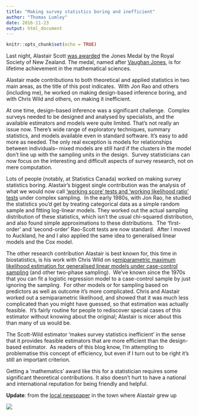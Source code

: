 ```yaml
---
title: "Making survey statistics boring and inefficient"
author: "Thomas Lumley"
date: 2016-11-23
output: html_document
---
```


```r
knitr::opts_chunk$set(echo = TRUE)
```

Last night, Alastair Scott [was awarded](http://www.royalsociety.org.nz/2016/11/23/jones-medal-statistics-for-sampling-and-public-health/) the Jones Medal by the Royal Society of New Zealand. The medal, named after [Vaughan Jones](https://en.wikipedia.org/wiki/Vaughan_Jones), is for lifetime achievement in the mathematical sciences. 

Alastair made contributions to both theoretical and applied statistics in two main areas, as the title of this post indicates.  With Jon Rao and others (including me), he worked on making design-based inference boring, and with Chris Wild and others, on making it inefficient. 

At one time, design-based inference was a significant challenge.  Complex surveys needed to be designed and analysed by specialists, and the available estimators and models were quite limited. That’s not really an issue now. There’s wide range of exploratory techniques, summary statistics, and models available even in standard software. It’s easy to add more as needed. The only real exception is models for relationships between individuals-- mixed models are still hard if the clusters in the model don’t line up with the sampling units in the design.  Survey statisticians can now focus on the interesting and difficult aspects of survey research, not on mere computation. 

Lots of people (notably, at Statistics Canada) worked on making survey statistics boring. Alastair’s biggest single contribution was the analysis of what we would now call [‘working score’ tests and ‘working likelihood ratio’ tests](https://www.jstor.org/stable/2241033?seq=1#page_scan_tab_contents) under complex sampling.  In the early 1980s, with Jon Rao, he studied the statistics you’d get by treating categorical data as a simple random sample and fitting log-linear models. They worked out the actual sampling distribution of these statistics, which isn’t the usual chi-squared distribution, and also found simple approximations to these distributions.  The ‘first-order’ and ‘second-order’ Rao-Scott tests are now standard.  After I moved to Auckland, he and I also applied the same idea to generalised linear models and the Cox model. 

The other research contribution Alastair is best known for, this time in biostatistics, is his work with Chris Wild on s[emiparametric maximum likelihood estimation for generalised linear models under case-control sampling](http://www.jstor.org/stable/2532141) (and other two-phase sampling).  We’ve known since the 1970s that you can fit a logistic regression model to a case-control sample by just ignoring the sampling.  For other models or for sampling based on predictors as well as outcome it’s more complicated. Chris and Alastair worked out a semiparametric likelihood, and showed that it was much less complicated than you might have guessed, so that estimation was actually feasible.  It’s fairly routine for people to rediscover special cases of this estimator without knowing about the original; Alastair is nicer about this than many of us would be. 

The Scott-Wild estimator ‘makes survey statistics inefficient’ in the sense that it provides feasible estimators that are more efficient than the design-based estimator.  As readers of this blog know, I’m attempting to problematise this concept of efficiency, but even if I turn out to be right it’s still an important criterion. 

Getting a ‘mathematics’ award like this for a statistician requires some significant theoretical contributions. It also doesn’t hurt to have a national and international reputation for being friendly and helpful. 

**Update**: from the [local newspaper](https://www.teawamutu.nz/courier/archive/2016/2016-11-29.pdf) in the town where Alastair grew up

![](https://67.media.tumblr.com/80a44e21f6c4026d18c4c05c3b3cadcb/tumblr_inline_ohh2gkte8W1s1hdxy_540.png)
